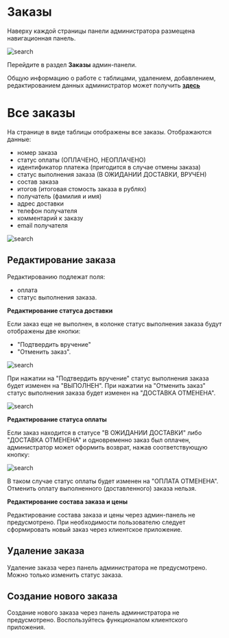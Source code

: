 # Заказы

Наверху каждой страницы панели администратора размещена навигационная панель.

![search](/images/nav.png)

Перейдите в раздел **Заказы** админ-панели.

Общую информацию о работе с таблицами, удалением, добавлением, редактированием данных администратор может получить [**здесь**](table)

# Все заказы

На странице в виде таблицы отображены все заказы. 
Отображаются данные: 
- номер заказа
- статус оплаты (ОПЛАЧЕНО, НЕОПЛАЧЕНО)
- идентификатор платежа (пригодится в случае отмены заказа)
- статус выполнения заказа (В ОЖИДАНИИ ДОСТАВКИ, ВРУЧЕН)
- состав заказа
- итогов (итоговая стомость заказа в рублях)
- получатель (фамилия и имя)
- адрес доставки
- телефон получателя
- комментарий к заказу
- email получателя

![search](/images/order1.png)

## Редактирование заказа

Редактированию подлежат поля: 
- оплата
- статус выполнения заказа.

**Редактирование статуса доставки**

Если заказ еще не выполнен, в колонке статус выполнения заказа будут отображены две кнопки:
- "Подтвердить вручение"
- "Отменить заказ".

![search](/images/order2.png)

При нажатии на "Подтвердить вручение" статус выполнения заказа будет изменен на "ВЫПОЛНЕН".
При нажатии на "Отменить заказ" статус выполнения заказа будет изменен на "ДОСТАВКА ОТМЕНЕНА".

![search](/images/order3.png)


**Редактирование статуса оплаты**

Если заказ находится в статусе "В ОЖИДАНИИ ДОСТАВКИ" либо "ДОСТАВКА ОТМЕНЕНА" и одновременно заказ был оплачен, 
администратор может оформить возврат, нажав соответствующую кнопку: 

![search](/images/order4.png)

В таком случае статус оплаты будет изменен на "ОПЛАТА ОТМЕНЕНА". Отменить оплату выполненного (доставленного) заказа нельзя. 

**Редактирование состава заказа и цены**

Редактирование состава заказа и цены через админ-панель не предусмотрено. 
При необходимости пользователю следует сформировать новый заказ через клиентское приложение. 

## Удаление заказа

Удаление заказа через панель администратора не предусмотрено. Можно только изменить статус заказа. 

## Создание нового заказа

Создание нового заказа через панель администратора не предусмотрено. Воспользуйтесь функционалом клиентского приложения.
